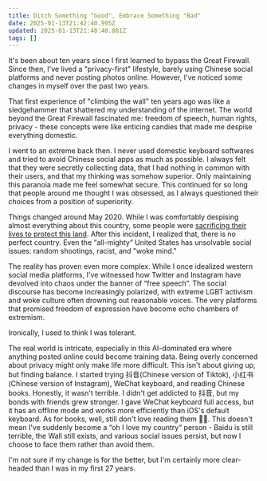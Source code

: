 ```yaml
---
title: Ditch Something "Good", Embrace Something "Bad"
date: 2025-01-13T21:42:40.995Z
updated: 2025-01-13T21:48:48.881Z
tags: []
---
```



It's been about ten years since I first learned to bypass the Great Firewall. Since then, I've lived a "privacy-first" lifestyle, barely using Chinese social platforms and never posting photos online. However, I've noticed some changes in myself over the past two years.

That first experience of "climbing the wall" ten years ago was like a sledgehammer that shattered my understanding of the internet. The world beyond the Great Firewall fascinated me: freedom of speech, human rights, privacy - these concepts were like enticing candies that made me despise everything domestic.

I went to an extreme back then. I never used domestic keyboard softwares and tried to avoid Chinese social apps as much as possible. I always felt that they were secretly collecting data, that I had nothing in common with their users, and that my thinking was somehow superior. Only maintaining this paranoia made me feel somewhat secure. This continued for so long that people around me thought I was obsessed, as I always questioned their choices from a position of superiority.

Things changed around May 2020. While I was comfortably despising almost everything about this country, some people were [sacrificing their lives to protect this land](https://en.wikipedia.org/wiki/2020_China%E2%80%93India_skirmishes). After this incident, I realized that, there is no perfect country. Even the “all-mighty“ United States has unsolvable social issues: random shootings, racist, and "woke mind."

The reality has proven even more complex. While I once idealized western social media platforms, I've witnessed how Twitter and Instagram have devolved into chaos under the banner of “free speech“. The social discourse has become increasingly polarized, with extreme LGBT activism and woke culture often drowning out reasonable voices. The very platforms that promised freedom of expression have become echo chambers of extremism.

Ironically, I used to think I was tolerant.

The real world is intricate, especially in this AI-dominated era where anything posted online could become training data. Being overly concerned about privacy might only make life more difficult. This isn't about giving up, but finding balance. I started trying 抖音(Chinese version of Tiktok), 小红书(Chinese version of Instagram), WeChat keyboard, and reading Chinese books. Honestly, it wasn't terrible. I didn't get addicted to 抖音, but my bonds with friends grew stronger. I gave WeChat keyboard full access, but it has an offline mode and works more efficiently than iOS's default keyboard. As for books, well, still don't love reading them 🤷‍♂️. This doesn't mean I've suddenly become a “oh I love my country“ person - Baidu is still terrible, the Wall still exists, and various social issues persist, but now I choose to face them rather than avoid them.

I'm not sure if my change is for the better, but I'm certainly more clear-headed than I was in my first 27 years.
  